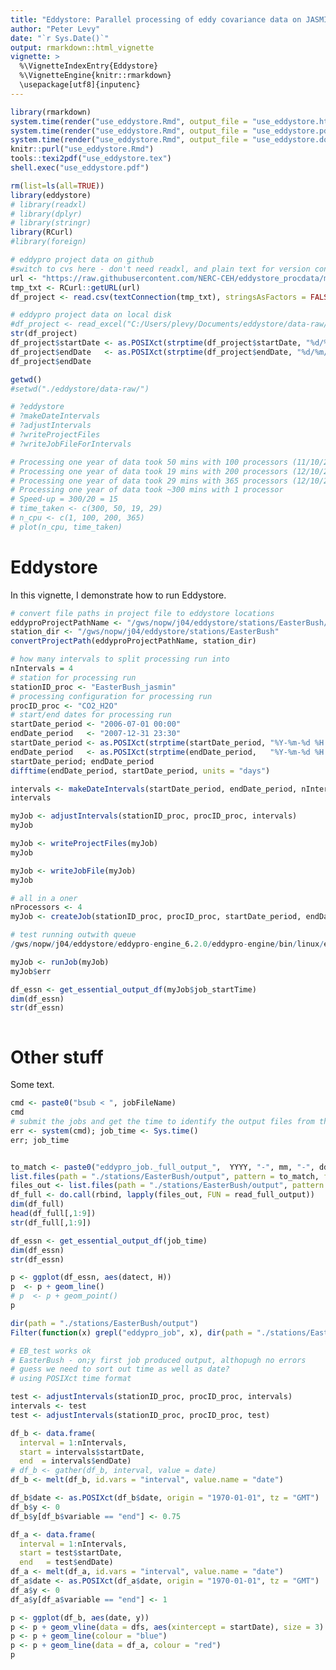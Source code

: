 ```yaml
---
title: "Eddystore: Parallel processing of eddy covariance data on JASMIN"
author: "Peter Levy"
date: "`r Sys.Date()`"
output: rmarkdown::html_vignette
vignette: >
  %\VignetteIndexEntry{Eddystore}
  %\VignetteEngine{knitr::rmarkdown}
  \usepackage[utf8]{inputenc}
---
```


<!--- { rendering -->
```r
library(rmarkdown)
system.time(render("use_eddystore.Rmd", output_file = "use_eddystore.html"))
system.time(render("use_eddystore.Rmd", output_file = "use_eddystore.pdf"))
system.time(render("use_eddystore.Rmd", output_file = "use_eddystore.docx"))
knitr::purl("use_eddystore.Rmd")
tools::texi2pdf("use_eddystore.tex")
shell.exec("use_eddystore.pdf")
```
<!--- } -->

<!--- { startup -->
```r
rm(list=ls(all=TRUE))
library(eddystore)
# library(readxl)
# library(dplyr)
# library(stringr)
library(RCurl)
#library(foreign)

# eddypro project data on github
#switch to cvs here - don't need readxl, and plain text for version control
url <- "https://raw.githubusercontent.com/NERC-CEH/eddystore_procdata/master/eddystore_proc_table.csv"
tmp_txt <- RCurl::getURL(url)                
df_project <- read.csv(textConnection(tmp_txt), stringsAsFactors = FALSE)

# eddypro project data on local disk
#df_project <- read_excel("C:/Users/plevy/Documents/eddystore/data-raw/eddystore_proc_table.xlsx")
str(df_project)
df_project$startDate <- as.POSIXct(strptime(df_project$startDate, "%d/%m/%Y %H:%M"), tz = "UTC")
df_project$endDate   <- as.POSIXct(strptime(df_project$endDate, "%d/%m/%Y %H:%M"), tz = "UTC")
df_project$endDate

getwd()
#setwd("./eddystore/data-raw/")

# ?eddystore
# ?makeDateIntervals
# ?adjustIntervals
# ?writeProjectFiles
# ?writeJobFileForIntervals

# Processing one year of data took 50 mins with 100 processors (11/10/2018)
# Processing one year of data took 19 mins with 200 processors (12/10/2018)
# Processing one year of data took 29 mins with 365 processors (12/10/2018)
# Processing one year of data took ~300 mins with 1 processor
# Speed-up = 300/20 = 15
# time_taken <- c(300, 50, 19, 29)
# n_cpu <- c(1, 100, 200, 365)
# plot(n_cpu, time_taken)


```
<!--- } -->


# Eddystore
In this vignette, I demonstrate how to run Eddystore.

<!--- { run_example -->
```r
# convert file paths in project file to eddystore locations
eddyproProjectPathName <- "/gws/nopw/j04/eddystore/stations/EasterBush/proc/processing2.eddypro"
station_dir <- "/gws/nopw/j04/eddystore/stations/EasterBush"
convertProjectPath(eddyproProjectPathName, station_dir)

# how many intervals to split processing run into
nIntervals = 4
# station for processing run
stationID_proc <- "EasterBush_jasmin"
# processing configuration for processing run
procID_proc <- "CO2_H2O"
# start/end dates for processing run
startDate_period <- "2006-07-01 00:00"
endDate_period   <- "2007-12-31 23:30"
startDate_period <- as.POSIXct(strptime(startDate_period, "%Y-%m-%d %H:%M"), tz = "UTC")
endDate_period   <- as.POSIXct(strptime(endDate_period,   "%Y-%m-%d %H:%M"), tz = "UTC")
startDate_period; endDate_period
difftime(endDate_period, startDate_period, units = "days")

intervals <- makeDateIntervals(startDate_period, endDate_period, nIntervals)
intervals

myJob <- adjustIntervals(stationID_proc, procID_proc, intervals)
myJob

myJob <- writeProjectFiles(myJob)
myJob

myJob <- writeJobFile(myJob)
myJob

# all in a oner
nProcessors <- 4
myJob <- createJob(stationID_proc, procID_proc, startDate_period, endDate_period, nProcessors)

# test running outwith queue
/gws/nopw/j04/eddystore/eddypro-engine_6.2.0/eddypro-engine/bin/linux/eddypro_rp -s linux -e /gws/nopw/j04/eddystore/stations/EasterBush /gws/nopw/j04/eddystore/stations/EasterBush/projects/processing2.eddypro

myJob <- runJob(myJob)
myJob$err

df_essn <- get_essential_output_df(myJob$job_startTime)
dim(df_essn)
str(df_essn)



```
<!--- } -->


# Other stuff
Some text.

<!--- { old_stuff -->
```r

cmd <- paste0("bsub < ", jobFileName)
cmd
# submit the jobs and get the time to identify the output files from this batch
err <- system(cmd); job_time <- Sys.time()
err; job_time


to_match <- paste0("eddypro_job._full_output_",  YYYY, "-", mm, "-", dd, "T", HH, substr(MM, 1, 1))
list.files(path = "./stations/EasterBush/output", pattern = to_match, full.names = TRUE)
files_out <- list.files(path = "./stations/EasterBush/output", pattern = to_match, full.names = TRUE)
df_full <- do.call(rbind, lapply(files_out, FUN = read_full_output))
dim(df_full)
head(df_full[,1:9])
str(df_full[,1:9])

df_essn <- get_essential_output_df(job_time)
dim(df_essn)
str(df_essn)

p <- ggplot(df_essn, aes(datect, H))
p  <- p + geom_line()
# p  <- p + geom_point()
p

dir(path = "./stations/EasterBush/output")
Filter(function(x) grepl("eddypro_job", x), dir(path = "./stations/EasterBush/output"))

# EB_test works ok
# EasterBush - on;y first job produced output, althopugh no errors
# guess we need to sort out time as well as date?
# using POSIXct time format

test <- adjustIntervals(stationID_proc, procID_proc, intervals)
intervals <- test
test <- adjustIntervals(stationID_proc, procID_proc, test)

df_b <- data.frame(
  interval = 1:nIntervals,
  start = intervals$startDate, 
  end  = intervals$endDate)
# df_b <- gather(df_b, interval, value = date)
df_b <- melt(df_b, id.vars = "interval", value.name = "date") 

df_b$date <- as.POSIXct(df_b$date, origin = "1970-01-01", tz = "GMT")
df_b$y <- 0
df_b$y[df_b$variable == "end"] <- 0.75

df_a <- data.frame(
  interval = 1:nIntervals,
  start = test$startDate, 
  end   = test$endDate)
df_a <- melt(df_a, id.vars = "interval", value.name = "date")
df_a$date <- as.POSIXct(df_a$date, origin = "1970-01-01", tz = "GMT")
df_a$y <- 0
df_a$y[df_a$variable == "end"] <- 1

p <- ggplot(df_b, aes(date, y)) 
p <- p + geom_vline(data = dfs, aes(xintercept = startDate), size = 3)
p <- p + geom_line(colour = "blue")
p <- p + geom_line(data = df_a, colour = "red")
p
```
<!--- } -->
